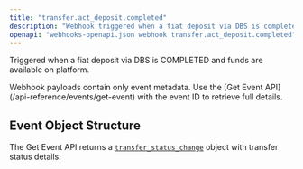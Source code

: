 ```yaml
---
title: "transfer.act_deposit.completed"
description: "Webhook triggered when a fiat deposit via DBS is completed and funds are available"
openapi: "webhooks-openapi.json webhook transfer.act_deposit.completed"
---
```


Triggered when a fiat deposit via DBS is COMPLETED and funds are available on platform.

<Note>
Webhook payloads contain only event metadata. Use the [Get Event API](/api-reference/events/get-event) with the event ID to retrieve full details.
</Note>

## Event Object Structure

The Get Event API returns a [`transfer_status_change`](/api-reference/events/transfer-status-change-object) object with transfer status details.

